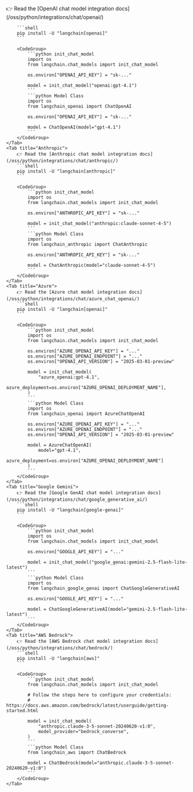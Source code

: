 <Tabs>
    <Tab title="OpenAI">
        👉 Read the [OpenAI chat model integration docs](/oss/python/integrations/chat/openai/)

        ```shell
        pip install -U "langchain[openai]"
        ```

        <CodeGroup>
            ```python init_chat_model
            import os
            from langchain.chat_models import init_chat_model

            os.environ["OPENAI_API_KEY"] = "sk-..."

            model = init_chat_model("openai:gpt-4.1")
            ```
            ```python Model Class
            import os
            from langchain_openai import ChatOpenAI

            os.environ["OPENAI_API_KEY"] = "sk-..."

            model = ChatOpenAI(model="gpt-4.1")
            ```
        </CodeGroup>
    </Tab>
    <Tab title="Anthropic">
        👉 Read the [Anthropic chat model integration docs](/oss/python/integrations/chat/anthropic/)
        ```shell
        pip install -U "langchain[anthropic]"
        ```

        <CodeGroup>
            ```python init_chat_model
            import os
            from langchain.chat_models import init_chat_model

            os.environ["ANTHROPIC_API_KEY"] = "sk-..."

            model = init_chat_model("anthropic:claude-sonnet-4-5")
            ```
            ```python Model Class
            import os
            from langchain_anthropic import ChatAnthropic

            os.environ["ANTHROPIC_API_KEY"] = "sk-..."

            model = ChatAnthropic(model="claude-sonnet-4-5")
            ```
        </CodeGroup>
    </Tab>
    <Tab title="Azure">
        👉 Read the [Azure chat model integration docs](/oss/python/integrations/chat/azure_chat_openai/)
        ```shell
        pip install -U "langchain[openai]"
        ```

        <CodeGroup>
            ```python init_chat_model
            import os
            from langchain.chat_models import init_chat_model

            os.environ["AZURE_OPENAI_API_KEY"] = "..."
            os.environ["AZURE_OPENAI_ENDPOINT"] = "..."
            os.environ["OPENAI_API_VERSION"] = "2025-03-01-preview"

            model = init_chat_model(
                "azure_openai:gpt-4.1",
                azure_deployment=os.environ["AZURE_OPENAI_DEPLOYMENT_NAME"],
            )
            ```
            ```python Model Class
            import os
            from langchain_openai import AzureChatOpenAI

            os.environ["AZURE_OPENAI_API_KEY"] = "..."
            os.environ["AZURE_OPENAI_ENDPOINT"] = "..."
            os.environ["OPENAI_API_VERSION"] = "2025-03-01-preview"

            model = AzureChatOpenAI(
                model="gpt-4.1",
                azure_deployment=os.environ["AZURE_OPENAI_DEPLOYMENT_NAME"]
            )
            ```
        </CodeGroup>
    </Tab>
    <Tab title="Google Gemini">
        👉 Read the [Google GenAI chat model integration docs](/oss/python/integrations/chat/google_generative_ai/)
        ```shell
        pip install -U "langchain[google-genai]"
        ```

        <CodeGroup>
            ```python init_chat_model
            import os
            from langchain.chat_models import init_chat_model

            os.environ["GOOGLE_API_KEY"] = "..."

            model = init_chat_model("google_genai:gemini-2.5-flash-lite-latest")
            ```
            ```python Model Class
            import os
            from langchain_google_genai import ChatGoogleGenerativeAI

            os.environ["GOOGLE_API_KEY"] = "..."

            model = ChatGoogleGenerativeAI(model="gemini-2.5-flash-lite-latest")
            ```
        </CodeGroup>
    </Tab>
    <Tab title="AWS Bedrock">
        👉 Read the [AWS Bedrock chat model integration docs](/oss/python/integrations/chat/bedrock/)
        ```shell
        pip install -U "langchain[aws]"
        ```

        <CodeGroup>
            ```python init_chat_model
            from langchain.chat_models import init_chat_model

            # Follow the steps here to configure your credentials:
            # https://docs.aws.amazon.com/bedrock/latest/userguide/getting-started.html

            model = init_chat_model(
                "anthropic.claude-3-5-sonnet-20240620-v1:0",
                model_provider="bedrock_converse",
            )
            ```
            ```python Model Class
            from langchain_aws import ChatBedrock

            model = ChatBedrock(model="anthropic.claude-3-5-sonnet-20240620-v1:0")
            ```
        </CodeGroup>
    </Tab>
</Tabs>
